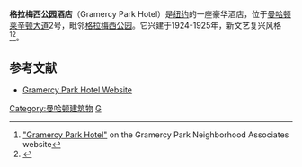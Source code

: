 {{coord|40.7385|-73.9858|type:landmark_region:US-NY|display=title}}
{{Infobox hotel
| hotel_name         =格拉梅西公园酒店
| image              =WTM tony 0038.jpg
| image_width        =225px
| location           = 美国[[纽约|纽约]][[曼哈顿|曼哈顿]][[莱辛顿大道|莱辛顿大道]]2号
| latd = 40| latm =44 | lats =18.6 | latNS =N
| longd=73 | longm=59 | longs=8.88 | longEW=W
| architect          =Robert T. Lyons
}}
'''格拉梅西公园酒店'''（Gramercy Park Hotel）是[[纽约|纽约]]的一座豪华酒店，位于[[曼哈顿|曼哈顿]][[莱辛顿大道|莱辛顿大道]]2号，毗邻[[格拉梅西公园|格拉梅西公园]]。它兴建于1924-1925年，新文艺复兴风格<ref name=gna>[http://www.preserve2.org/gramercy/proposes/ext/ension/2lex.htm "Gramercy Park Hotel"] {{Wayback|url=http://www.preserve2.org/gramercy/proposes/ext/ension/2lex.htm |date=20200605135330 }} on the Gramercy Park Neighborhood Associates website</ref><ref name=tourflat>{{cite tourflat}}</ref>。

==参考文献==
{{reflist|35em}}
{{Commonscat|Gramercy Park Hotel|格拉梅西公园酒店}}
*[http://www.gramercyparkhotel.com Gramercy Park Hotel Website ] {{Wayback|url=http://www.gramercyparkhotel.com/ |date=20210324200352 }}

[[Category:曼哈顿建筑物|Category:曼哈顿建筑物]]
[[Category:紐約市酒店|G]]